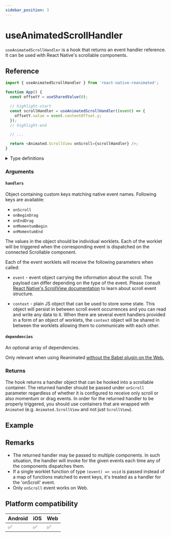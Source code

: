 ```yaml
---
sidebar_position: 3
---
```


# useAnimatedScrollHandler

`useAnimatedScrollHandler` is a hook that returns an event handler reference. It can be used with React Native's scrollable components.

## Reference

```js
import { useAnimatedScrollHandler } from 'react-native-reanimated';

function App() {
  const offsetY = useSharedValue(0);

  // highlight-start
  const scrollHandler = useAnimatedScrollHandler((event) => {
    offsetY.value = event.contentOffset.y;
  });
  // highlight-end

  // ...

  return <Animated.ScrollView onScroll={scrollHandler} />;
}
```

<details>
<summary>Type definitions</summary>

```typescript
function useAnimatedScrollHandler<Context extends Record<string, unknown>>(
  handlers: ScrollHandler<Context> | ScrollHandlers<Context>,
  dependencies?: DependencyList
): ScrollHandlerProcessed<Context>;

type ScrollHandler<
  Context extends Record<string, unknown> = Record<string, unknown>
> = (event: ReanimatedScrollEvent, context: Context) => void;

interface ScrollHandlers<Context extends Record<string, unknown>> {
  onScroll?: ScrollHandler<Context>;
  onBeginDrag?: ScrollHandler<Context>;
  onEndDrag?: ScrollHandler<Context>;
  onMomentumBegin?: ScrollHandler<Context>;
  onMomentumEnd?: ScrollHandler<Context>;
}
type DependencyList = Array<unknown> | undefined;
```

</details>

### Arguments

#### `handlers`

Object containing custom keys matching native event names. Following keys are available:

- `onScroll`
- `onBeginDrag`
- `onEndDrag`
- `onMomentumBegin`
- `onMomentumEnd`

The values in the object should be individual worklets.
Each of the worklet will be triggered when the corresponding event is dispatched on the connected Scrollable component.

Each of the event worklets will receive the following parameters when called:

- `event` - event object carrying the information about the scroll.
  The payload can differ depending on the type of the event.
  Please consult [React Native's ScrollView documentation](https://reactnative.dev/docs/scrollview) to learn about scroll event structure.

- `context` - plain JS object that can be used to store some state.
  This object will persist in between scroll event occurrences and you can read and write any data to it.
  When there are several event handlers provided in a form of an object of worklets, the `context` object will be shared in between the worklets allowing them to communicate with each other.

#### `dependencies` <Optional />

An optional array of dependencies.

Only relevant when using Reanimated [without the Babel plugin on the Web.](/docs/guides/web-support/#web-without-the-babel-plugin)

### Returns

The hook returns a handler object that can be hooked into a scrollable container. The returned handler should be passed under `onScroll` parameter regardless of whether it is configured to receive only scroll or also momentum or drag events. In order for the returned handler to be properly triggered, you should use containers that are wrapped with `Animated` (e.g. `Animated.ScrollView` and not just `ScrollView`).

## Example


<InteractiveExample
  src={AnimatedScrollHandlerSrc}
  component={AnimatedScrollHandler}
/>

## Remarks

- The returned handler may be passed to multiple components. In such situation, the handler will invoke for the given events each time any of the components dispatches them.
- If a single worklet function of type `(event) => void` is passed instead of a map of functions matched to event keys, it's treated as a handler for the 'onScroll' event.
- Only `onScroll` event works on Web.

## Platform compatibility

<div className="platform-compatibility">

| Android | iOS | Web |
| ------- | --- | --- |
| ✅      | ✅  | ✅  |

</div>
